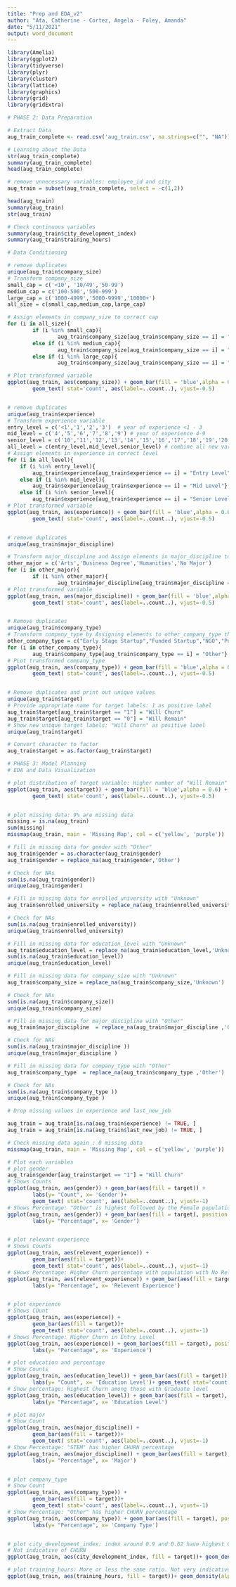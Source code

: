 ---
title: "Prep and EDA_v2"
author: "Ata, Catherine - Cortez, Angela - Foley, Amanda"
date: "5/11/2021"
output: word_document
---


```{r message=FALSE, warning=FALSE, include=FALSE}
library(Amelia)
library(ggplot2)
library(tidyverse)
library(plyr)
library(cluster)
library(lattice)
library(graphics)
library(grid)
library(gridExtra)
```

```{r}
# PHASE 2: Data Preparation

# Extract Data
aug_train_complete <- read.csv('aug_train.csv', na.strings=c("", "NA"))

# Learning about the Data
str(aug_train_complete)
summary(aug_train_complete)
head(aug_train_complete)

# remove unnecessary variables: employee_id and city 
aug_train = subset(aug_train_complete, select = -c(1,2))

head(aug_train)
summary(aug_train)
str(aug_train)

# Check continuous variables
summary(aug_train$city_development_index)
summary(aug_train$training_hours)
```

```{r}
# Data Conditioning

# remove duplicates
unique(aug_train$company_size)  
# Transform company_size 
small_cap = c('<10', '10/49','50-99')
medium_cap = c('100-500','500-999')
large_cap = c('1000-4999','5000-9999','10000+')
all_size = c(small_cap,medium_cap,large_cap)

# Assign elements in company_size to correct cap
for (i in all_size){
        if (i %in% small_cap){
                aug_train$company_size[aug_train$company_size == i] = "Small Cap"}
        else if (i %in% medium_cap){
                aug_train$company_size[aug_train$company_size == i] = "Medium Cap"}
        else if (i %in% large_cap){
                aug_train$company_size[aug_train$company_size == i] = "Large Cap"}}

# Plot transformed variable
ggplot(aug_train, aes(company_size)) + geom_bar(fill = 'blue',alpha = 0.6) +
        geom_text( stat='count', aes(label=..count..), vjust=-0.5)


# remove duplicates
unique(aug_train$experience)
# Transform experience variable
entry_level = c('<1','1','2','3')  # year of experience <1 - 3
mid_level = c('4','5','6','7','8','9') # year of experience 4-9
senior_level = c('10','11','12','13','14','15','16','17','18','19','20','>20') # year of experience 10 to >20
all_level = c(entry_level,mid_level,senior_level) # combine all new variables 
# Assign elements in experience in correct level
for (i in all_level){
    if (i %in% entry_level){
        aug_train$experience[aug_train$experience == i] = "Entry Level"}
    else if (i %in% mid_level){
        aug_train$experience[aug_train$experience == i] = "Mid Level"}
    else if (i %in% senior_level){
        aug_train$experience[aug_train$experience == i] = "Senior Level"}}
# Plot transformed variable
ggplot(aug_train, aes(experience)) + geom_bar(fill = 'blue',alpha = 0.6) +
        geom_text( stat='count', aes(label=..count..), vjust=-0.5)


# remove duplicates
unique(aug_train$major_discipline)

# Transform major_discipline and Assign elements in major_discipline to other_major and label as "Other"
other_major = c('Arts','Business Degree','Humanities','No Major')
for (i in other_major){
        if (i %in% other_major){
                aug_train$major_discipline[aug_train$major_discipline == i] = "Other"}}
# Plot transformed variable
ggplot(aug_train, aes(major_discipline)) + geom_bar(fill = 'blue',alpha = 0.6) +
        geom_text( stat='count', aes(label=..count..), vjust=-0.5)


# Remove duplicates
unique(aug_train$company_type)
# Transform company_type by Assigning elements to other_company_type then label as Other
other_company_type = c("Early Stage Startup","Funded Startup","NGO","Public Sector")
for (i in other_company_type){
        aug_train$company_type[aug_train$company_type == i] = "Other"}
# PLot transformed company_type
ggplot(aug_train, aes(company_type)) + geom_bar(fill = 'blue',alpha = 0.6) +
        geom_text( stat='count', aes(label=..count..), vjust=-0.5)


# Remove duplicates and print out unique values
unique(aug_train$target)
# Provide appropriate name for target labels: 1 as positive label
aug_train$target[aug_train$target == "1"] = "Will Churn"
aug_train$target[aug_train$target == "0"] = "Will Remain"
# Show new unique target labels: "Will Churn" as positive label
unique(aug_train$target)

# Convert character to factor
aug_train$target = as.factor(aug_train$target)

```

```{r}
# PHASE 3: Model Planning
# EDA and Data Visualization

# plot distribution of target variable: Higher number of "Will Remain"
ggplot(aug_train, aes(target)) + geom_bar(fill = 'blue',alpha = 0.6) +
        geom_text( stat='count', aes(label=..count..), vjust=-0.5)


# plot missing data: 9% are missing data
missing = is.na(aug_train)
sum(missing)
missmap(aug_train, main = 'Missing Map', col = c('yellow', 'purple'))

# Fill in missing data for gender with "Other"
aug_train$gender = as.character(aug_train$gender)
aug_train$gender = replace_na(aug_train$gender,'Other')

# Check for NAs
sum(is.na(aug_train$gender))
unique(aug_train$gender)

# Fill in missing data for enrolled_university with "Unknown"
aug_train$enrolled_university = replace_na(aug_train$enrolled_university,'Unknown')

# Check for NAs
sum(is.na(aug_train$enrolled_university))
unique(aug_train$enrolled_university)

# Fill in missing data for education_level with "Unknown"
aug_train$education_level = replace_na(aug_train$education_level,'Unknown')
sum(is.na(aug_train$education_level))
unique(aug_train$education_level)

# Fill in missing data for company_size with "Unknown"
aug_train$company_size = replace_na(aug_train$company_size,'Unknown')

# Check for NAs
sum(is.na(aug_train$company_size))
unique(aug_train$company_size)

# Fill in missing data for major_discipline with "Other"
aug_train$major_discipline  = replace_na(aug_train$major_discipline ,'Other')

# Check for NAs
sum(is.na(aug_train$major_discipline ))
unique(aug_train$major_discipline )

# Fill in missing data for company_type with "Other"
aug_train$company_type  = replace_na(aug_train$company_type ,'Other')

# Check for NAs
sum(is.na(aug_train$company_type ))
unique(aug_train$company_type )

# Drop missing values in experience and last_new_job 

aug_train = aug_train[is.na(aug_train$experience) != TRUE, ]
aug_train = aug_train[is.na(aug_train$last_new_job) != TRUE, ]

# Check missing data again : 0 missing data
missmap(aug_train, main = 'Missing Map', col = c('yellow', 'purple'))

# Plot each variables
# plot gender
aug_train$gender[aug_train$target == "1"] = "Will Churn"
# Shows Counts
ggplot(aug_train, aes(gender)) + geom_bar(aes(fill = target)) +
        labs(y= "Count", x= 'Gender')+ 
        geom_text( stat='count', aes(label=..count..), vjust=-1)
# Shows Percentage: "Other" is highest followed by the Female population
ggplot(aug_train, aes(gender)) + geom_bar(aes(fill = target), position = 'fill') +
        labs(y= "Percentage", x= 'Gender')


# plot relevant experience
# Shows Counts
ggplot(aug_train, aes(relevent_experience)) + 
        geom_bar(aes(fill = target))+
        geom_text( stat='count', aes(label=..count..), vjust=-1)
# SHows Percentage: Higher Churn percentage with population with No Relevant Experience
ggplot(aug_train, aes(relevent_experience)) + geom_bar(aes(fill = target), position = 'fill') +
        labs(y= "Percentage", x= 'Relevent Experience')


# plot experience
# Shows COunt
ggplot(aug_train, aes(experience)) + 
        geom_bar(aes(fill = target))+
        geom_text( stat='count', aes(label=..count..), vjust=-1)
# Shows Percentage: Higher Churn in Entry Level 
ggplot(aug_train, aes(experience)) + geom_bar(aes(fill = target), position = 'fill') +
        labs(y= "Percentage", x= 'Experience')

# plot education and percentage
# Show Counts
ggplot(aug_train, aes(education_level)) + geom_bar(aes(fill = target)) +
        labs(y= "Count", x= 'Education Level')+ geom_text( stat='count', aes(label=..count..), vjust=-1)
# Show percentage: Highest Churn among those with Graduate level
ggplot(aug_train, aes(education_level)) + geom_bar(aes(fill = target), position='fill') +
        labs(y= "Percentage", x= 'Education Level')

# plot major
# Show Count
ggplot(aug_train, aes(major_discipline)) + 
        geom_bar(aes(fill = target))+
        geom_text( stat='count', aes(label=..count..), vjust=-1)
# Show Percentage: "STEM" has higher CHURN percentage
ggplot(aug_train, aes(major_discipline)) + geom_bar(aes(fill = target), position='fill') +
        labs(y= "Percentage", x= 'Major')


# plot company_type
# Show Count
ggplot(aug_train, aes(company_type)) + 
        geom_bar(aes(fill = target))+
        geom_text( stat='count', aes(label=..count..), vjust=-1)
# Show Percentage: "Other" has higher CHURN percentage
ggplot(aug_train, aes(company_type)) + geom_bar(aes(fill = target), position='fill') +
        labs(y= "Percentage", x= 'Company Type')


# plot city_development_index: index around 0.9 and 0.62 have highest Churn while index at 0.9 will Remain
# Not indicative of CHURN 
ggplot(aug_train, aes(city_development_index, fill = target))+ geom_density(alpha = 0.5)

# plot training_hours: More or less the same ratio. Not very indicative of CHURN
ggplot(aug_train, aes(training_hours, fill = target))+ geom_density(alpha = 0.5)


```
